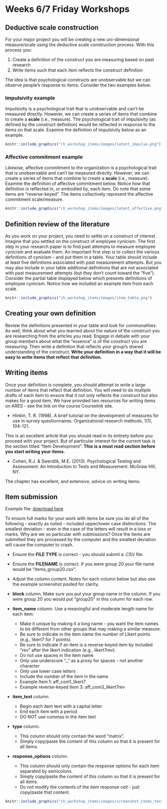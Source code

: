 # Weeks 6/7 Friday Workshops

## Deductive scale construction

For your major project you will be creating a new uni-dimensional measure/scale using the deductive scale construction process. With this process you:

1) Create a definition of the construct you are measuring based on past research
2) Write items such that each item reflects the construct definition

The idea is that psychological constructs are unobservable but we can observe people's response to items. Consider the two examples below.

### Impulsivity example

Impulsivity is a psychological trait that is unobservable and can't be measured directly. However, we can create a series of items that combine to create a **scale** (i.e., measure). The psychological trait of impulsivity (as defined by the construct definition) would be reflected in response to the items on that scale. Examine the definition of impulsivity below as an example.


```r
knitr::include_graphics("ch_workshop_items/images/latent_impulse.png")
```

### Affective commitment example

Likewise, affective commitment to the organization is a psychological trait that is unobservable and can't be measured directly. However, we can create a series of items that combine to create a **scale** (i.e., measure). Examine the definition of affective commitment below. Notice how that definition is reflected in, or embodied by, each item. Do note that some items are "reverse-keyed". The items collectively represent the affective commitment scale/measure.

```r
knitr::include_graphics("ch_workshop_items/images/latent_affective.png")
```


## Definition review of the literature

As you work on your project, you need to settle on a construct of interest. Imagine that you settled on the construct of employee cynicism. The first step in your research paper is to find past attempts to measure employee cynicism and evaluate them. An important first step is to collect the various definitions of cynicism - and put them in a table. Your table should include at least five definitions associated with past measurement attempts. But you may also include in your table additional definitions that are not associated with past measurement attempts (but they don't count toward the "five").  Consider the partial table displayed below which presents definitions of employee cynicism. Notice how we included an example item from each scale.


```r
knitr::include_graphics("ch_workshop_items/images/item_table.png")
```

## Creating your own definition

Review the definitions presented in your table and look for commonalities. As well, think about what you learned about the nature of the construct you are researching from the articles you read. Engage in debate with your group members about what the "essence" is of the construct you are measuring. Then write a definition that reflects your group's shared understanding of the construct. **Write your definition in a way that it will be easy to write items that reflect that definition.**

## Writing items

Once your definition is complete, you should attempt to write a large number of items that reflect that definition. You will need to do multiple drafts of each item to ensure that it not only reflects the construct but also makes for a good item. We have provided two resources for writing items on ARES - see the link on the course Courselink site.

* Hinkin, T. R. (1998). A brief tutorial on the development of measures for use in survey questionnaires. Organizational research methods, 1(1), 104-121.

This is an excellent article that you should read in its entirety before you proceed with your project. But of particular interest for the current task is the section titled "Item Development". **This is a must read section before you start writing your items.**

* Cohen, R.J. & Swerdlik, M.E. (2013). Psychological Testing and Assessment: An Introduction to Tests and Measurement. McGraw Hill, NY.

The chapter has excellent, and extensive, advice on writing items. 


## Item submission

Example file: [download here](items_group20.csv)

To ensure full marks for your work with items be sure you do all of the following - exactly as noted - included upper/lower case distinctions. The smallest deviation - even in the case of the letters will result in a loss or marks. Why are we so particular with submissions? Once the items are submitted they are processed by the computer and the smallest deviation will cause the computer to crash.

* Ensure the **FILE TYPE** is correct - you should submit a .CSV file.

* Ensure the **FILENAME** is correct. If you were group 20 your file name would be "items_group20.csv".

* Adjust the column content. Notes for each column below but also see the example screenshot posted for clarity.

* **block** column. Make sure you put your group name in the column. If you were group 20 you would put "group20" in this column for each row.

* **item_name** column. Use a meaningful and moderate length name for each item.

  * Make it unique by making it a long name - you want the item names to be different from other groups that may making a similar measure. 
  * Be sure to indicate in the item name the number of Likert points (e.g., likert7 for 7 points).
  * Be sure to indicate if an item is a reverse-keyed item by included "rev" after the likert indication (e.g., likert7rev). 
  * Do not use spaces in the item name
  * Only use underscore "_" as a proxy for spaces - not another character
  * Only use lower case letters
  * Include the number of the item in the name
  * Example Item 1: aff_com1_likert7
  * Example reverse-keyed Item 3: aff_com3_likert7rev
  
* **item_text** column. 

  * Begin each item text with a capital letter
  * End each item with a period
  * DO NOT use commas in the item text


* **type** column. 

  * This column should only contain the word "matrix". 
  * Simply copy/paste the content of this column so that it is present for all items.
  

* **response_options** column. 

  * This column should only contain the response options for each item separated by semicolons. 
  * Simply copy/paste the content of this column so that it is present for all items.
  * Do not modify the contents of the item response cell - just copy/paste that content.



```r
knitr::include_graphics("ch_workshop_items/images/screenshot_items_text.png")
```



